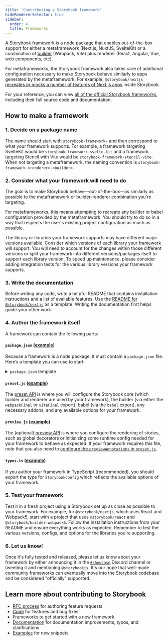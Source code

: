 ```yaml
---
title: 'Contributing a Storybook framework'
hideRendererSelector: true
sidebar:
  order: 4
  title: Frameworks
---
```


A Storybook framework is a node package that enables out-of-the-box support for either a metaframework (Next.js, NuxtJS, SvelteKit) or a combination of [builder](../builders/index.mdx) (Webpack, Vite) plus renderer (React, Angular, Vue, web components, etc).

For metaframeworks, the Storybook framework also takes care of additional configuration necessary to make Storybook behave similarly to apps generated by the metaframework. For example, `@storybook/nextjs` [recreates or mocks a number of features of Next.js apps](https://github.com/storybookjs/storybook/blob/next/code/frameworks/nextjs/README.md#supported-features) inside Storybook.

For your reference, you can view [all of the official Storybook frameworks](https://github.com/storybookjs/storybook/tree/next/code/frameworks), including their full source code and documentation.

## How to make a framework

### 1. Decide on a package name

The name should start with `storybook-framework-` and then correspond to what your framework supports. For example, a framework targeting SvelteKit would be `storybook-framework-svelte-kit` and a framework targeting Stencil with Vite would be `storybook-framework-stencil-vite`. When not targeting a metaframework, the naming convention is `storybook-framework-<renderer>-<builder>`.

### 2. Consider what your framework will need to do

The goal is to make Storybook behave—out-of-the-box—as similarly as possible to the metaframework or builder-renderer combination you’re targeting.

For metaframeworks, this means attempting to recreate any builder or babel configuration provided by the metaframework. You should try to do so in a way that respects the user's existing project configuration as much as possible.

The library or libraries your framework supports may have different major versions available. Consider which versions of each library your framework will support. You will need to account for the changes within those different versions or split your framework into different versions/packages itself to support each library version. To speed up maintenance, please consider adding integration tests for the various library versions your framework supports.

### 3. Write the documentation

Before writing any code, write a helpful README that contains installation instructions and a list of available features. Use the [README for `@storybook/nextjs`](https://github.com/storybookjs/storybook/blob/next/code/frameworks/nextjs/README.md) as a template. Writing the documentation first helps guide your other work.

### 4. Author the framework itself

A framework can contain the following parts:

#### `package.json` ([example](https://github.com/storybookjs/storybook/blob/next/code/frameworks/nextjs/package.json))

Because a framework is a node package, it must contain a `package.json` file. Here’s a template you can use to start:

<details>
  <summary><code>package.json</code> template</summary>

  ```json
  {
    "name": "<your-framework-name>",
    "version": "1.0.0",
    "description": "Storybook for <meta-framework-name> or <renderer> & <builder>",
    "keywords": [
      "Storybook",
      "<meta-framework-name>",
      "<renderer>",
      "<builder>",
      "<anything>",
      "<else>",
      "<relevant>"
    ],
    "homepage": "<your package's homepage>",
    "bugs": {
      "url": "https://github.com/<your-org>/<your-repo>/issues"
    },
    "repository": {
      "type": "git",
      "url": "https://github.com/<your-org>/<your-repo>.git",
      "directory": "<path/to/your/framework>"
    },
    "license": "MIT",
    "exports": {
      ".": {
        "types": "./dist/index.d.ts",
        "require": "./dist/index.js",
        "import": "./dist/index.mjs"
      },
      "./preset": {
        "types": "./dist/preset.d.ts",
        "require": "./dist/preset.js",
        "import": "./dist/preset.mjs"
      },
      "./preview.js": {
        "types": "./dist/preview.d.ts",
        "require": "./dist/preview.js",
        "import": "./dist/preview.mjs"
      },
      "./package.json": "./package.json"
    },
    "main": "dist/index.js",
    "module": "dist/index.mjs",
    "types": "dist/index.d.ts",
    "files": ["dist/**/*", "types/**/*", "README.md", "*.js", "*.d.ts"],
    "scripts": {
      "check": "tsc --noEmit",
      "test": "..."
    },
    "dependencies": {
      "@storybook/addons": "^7.0.0",
      "@storybook/core-common": "^7.0.0",
      "@storybook/node-logger": "^7.0.0",
      "@storybook/<builder>": "^7.0.0",
      "@storybook/<renderer>": "^7.0.0"
    },
    "devDependencies": {
      "typescript": "x.x.x",
      "<meta-framework>": "^x.x.x",
      "<builder>": "^x.x.x"
    },
    "peerDependencies": {
      "@babel/core": "^x.x.x",
      "@storybook/addon-actions": "^7.0.0",
      "<meta-framework>": "^x.x.x || ^x.x.x",
      "<renderer>": "^x.x.x || ^x.x.x",
      "<builder>": "^x.x.x"
    },
    "engines": {
      "node": ">=16"
    },
    "publishConfig": {
      "access": "public"
    }
  }
  ```

  A few notes on some of those properties:

  * `exports`: The root, `./preset`, and `package.json` exports are required. If your framework has a `preview.js`, then that is required as well.
  * `types`: We strongly encourage you to author your framework in TypeScript and distribute the types.
  * `dependencies` and `devDependencies`: These are just examples. Yours may look quite different.
  * `peerDependencies`: If your framework provides support for multiple versions of the libraries you’re targeting, be sure that is represented here.
</details>

#### `preset.js` ([example](https://github.com/storybookjs/storybook/blob/next/code/frameworks/nextjs/src/preset.ts))

The [preset API](../addons/writing-presets.mdx) is where you will configure the Storybook core (which builder and renderer are used by your framework), the builder (via either the [`webpackFinal`](../builders/webpack.mdx#extending-storybooks-webpack-config) or [`viteFinal`](../builders/vite.mdx#configuration) export), babel (via the `babel` export), any necessary addons, and any available options for your framework.

#### `preview.js` ([example](https://github.com/storybookjs/storybook/blob/next/code/frameworks/nextjs/src/preview.tsx))

The (optional) [preview API](../configure/index.mdx#configure-story-rendering) is where you configure the rendering of stories, such as global decorators or initializing some runtime config needed for your framework to behave as expected. If your framework requires this file, note that you also need to [configure the `previewAnnotations` in `preset.js`](https://github.com/storybookjs/storybook/blob/next/code/frameworks/nextjs/src/preset.ts#L71-L74).

#### `types.ts` ([example](https://github.com/storybookjs/storybook/blob/next/code/frameworks/nextjs/src/types.ts))

If you author your framework in TypeScript (recommended), you should export the type for `StorybookConfig` which reflects the available options of your framework.

### 5. Test your framework

Test it in a fresh project using a Storybook set up as close as possible to your framework. For example, for `@storybook/nextjs`, which uses React and Webpack5, start with a project that uses `@storybook/react` and `@storybook/builder-webpack5`. Follow the installation instructions from your README and ensure everything works as expected. Remember to test the various versions, configs, and options for the libraries you’re supporting.

### 6. Let us know!

Once it's fully tested and released, please let us know about your framework by either announcing it in the [`#showcase`](https://discord.com/channels/486522875931656193/1048740936953376859) Discord channel or tweeting it and mentioning `@storybookjs`. It's our hope that well-made community frameworks can eventually move into the Storybook codebase and be considered "officially" supported.

## Learn more about contributing to Storybook

* [RFC process](./RFC.mdx) for authoring feature requests
* [Code](./code.mdx) for features and bug fixes
* Frameworks to get started with a new framework
* [Documentation](./documentation/documentation-updates.mdx) for documentation improvements, typos, and clarifications
* [Examples](./documentation/new-snippets.mdx) for new snippets
